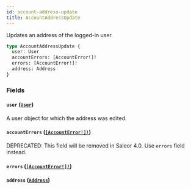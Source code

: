```yaml
---
id: account-address-update
title: AccountAddressUpdate
---
```


Updates an address of the logged-in user.

```graphql
type AccountAddressUpdate {
  user: User
  accountErrors: [AccountError!]!
  errors: [AccountError!]!
  address: Address
}
```

### Fields

#### `user` ([`User`](/docs/developer/api-reference/objects/user))

A user object for which the address was edited.

#### `accountErrors` ([`[AccountError!]!`](/docs/developer/api-reference/objects/account-error))

<span class="badge badge--warning">DEPRECATED: This field will be removed in Saleor 4.0. Use `errors` field instead.</span>

#### `errors` ([`[AccountError!]!`](/docs/developer/api-reference/objects/account-error))

#### `address` ([`Address`](/docs/developer/api-reference/objects/address))
